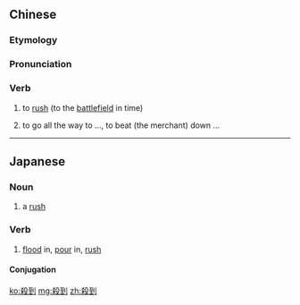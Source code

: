 {{also|杀到}}
==Chinese==
{{zh-forms|s=杀到}}

===Etymology===
{{zh-compound|殺|到|to kill|to reach, to arrive}}

===Pronunciation===
{{zh-pron
|m=shādào
|cat=v
}}

===Verb===
{{zh-verb}}

# {{lb|zh|of military officials, forces}} to [[rush]] (to the [[battlefield]] in time)
# to go all the way to ..., to beat (the merchant) down ...

----

==Japanese==
{{ja-kanjitab|さつ|k1=さっ|とう|yomi=on}}

===Noun===
{{ja-noun|さっとう}}

# a [[rush]]

===Verb===
{{ja-verb-suru|tr=intrans|さっとう}}

# [[flood]] in, [[pour]] in, [[rush]]
#: {{ja-usex|非難が'''殺到'''した。|ひなん が '''さっとう''' した。|The office was flooded with criticism.}}

====Conjugation====
{{ja-suru|さっとう}}

[[ko:殺到]]
[[mg:殺到]]
[[zh:殺到]]